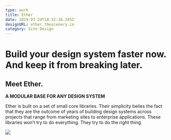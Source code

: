 ```yaml
---
type: work
title: Ether
date: 2019-07-24T18:32:18.345Z
designURL: ether.thescenery.co
category: Site Design
---
```

# Build your design system faster now. And keep it from breaking later.

## Meet Ether.

**A MODULAR BASE FOR ANY DESIGN SYSTEM**

Ether is built on a set of small core libraries. Their simplicity belies the fact that they are the outcome of years of building design systems across projects that range from marketing sites to enterprise applications. These libraries won’t try to do everything. They try to do the right thing.

![](/assets/1024x500.png)
